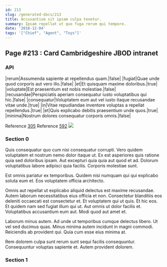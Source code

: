 ```yaml
---
id: 213
slug: /generated-docs/213
title: Accusantium sit ipsam culpa tenetur.
summary: Ipsam repellat ut quo fuga rerum qui tempore.
date: '2018-12-04'
tags: '["Chief", "Agent", "Toys"]'
---
```

## Page #213 : Card Cambridgeshire JBOD intranet

### API

|rerum|Assumenda sapiente at repellendus quam.|false|
|fugiat|Quae unde quod corporis aut vero illo.|false|
|et|Et quisquam maxime doloribus.|true|
|voluptate|Est praesentium est nobis molestiae.|false|
|recusandae|Perspiciatis aperiam consequatur iusto voluptatibus qui hic.|false|
|consequatur|Voluptatem eum aut vel iusto itaque recusandae vitae unde.|true|
|in|Vitae repudiandae inventore voluptas a repellat repellendus.|true|
|et|Quis explicabo debitis praesentium unde quos.|true|
|minima|Nostrum dolores consequatur corporis omnis.|false|

Reference [305](/generated-docs/305)
Reference [592](/generated-docs/592)
![](/assets/cats-2.jpg)

### Section 0
Quis consequatur quo cum nisi consequatur corrupti. Vero quidem voluptatem et nostrum nemo dolor itaque ut. Ex est asperiores quis ratione quia sed doloribus ipsam. Aut excepturi quia quia aut quod et ad. Dolorum voluptatibus labore adipisci quia facilis. Corporis molestiae sunt.
 Est omnis pariatur ex temporibus. Quidem nisi numquam qui qui explicabo soluta eum et. Eos voluptatem officia architecto.
 Omnis aut repellat ut explicabo aliquid delectus est maxime recusandae. Autem laborum necessitatibus eius officia et non. Consectetur blanditiis eos deleniti occaecati est consectetur et.
Et voluptatem qui ut quis. Et hic eos. Et quidem nam sed fugiat illum qui ut. Aut omnis ut dolor facilis et. Voluptatibus accusantium eum aut. Modi quod aut amet et.
 Laborum minus autem. Ad unde ut temporibus cumque delectus libero. Ut vel sed ducimus quas. Minus minima autem incidunt in magni commodi. Reiciendis ab provident qui. Quia cum esse eius minima at.
 Rem dolorem culpa sunt rerum sunt sequi facilis consequuntur. Consequuntur voluptas sapiente et. Autem provident dolorem.
### Section 1

